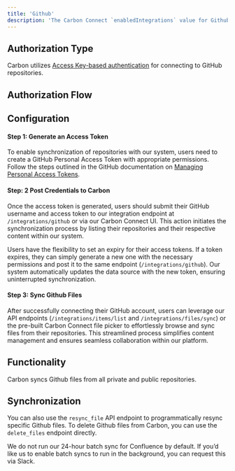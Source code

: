 ```yaml
---
title: 'Github'
description: 'The Carbon Connect `enabledIntegrations` value for Github is `GITHUB`.'
---
```


## Authorization Type

Carbon utilizes [Access Key-based authentication](https://docs.github.com/en/authentication/keeping-your-account-and-data-secure/managing-your-personal-access-tokens) for connecting to GitHub repositories.

## Authorization Flow 
## Configuration

#### Step 1: Generate an Access Token

To enable synchronization of repositories with our system, users need to create a GitHub Personal Access Token with appropriate permissions. Follow the steps outlined in the GitHub documentation on [Managing Personal Access Tokens](https://docs.github.com/en/authentication/keeping-your-account-and-data-secure/managing-your-personal-access-tokens).

#### Step: 2 Post Credentials to Carbon

Once the access token is generated, users should submit their GitHub username and access token to our integration endpoint at `/integrations/github` or via our Carbon Connect UI. This action initiates the synchronization process by listing their repositories and their respective content within our system.

<Note>Users have the flexibility to set an expiry for their access tokens. If a token expires, they can simply generate a new one with the necessary permissions and post it to the same endpoint (`/integrations/github`). Our system automatically updates the data source with the new token, ensuring uninterrupted synchronization.</Note>

#### Step 3: Sync Github Files

After successfully connecting their GitHub account, users can leverage our API endpoints (`/integrations/items/list` and `/integrations/files/sync`) or the pre-built Carbon Connect file picker to effortlessly browse and sync files from their repositories. This streamlined process simplifies content management and ensures seamless collaboration within our platform.

## Functionality 

Carbon syncs Github files from all private and public repositories.

## Synchronization

You can also use the `resync_file` API endpoint to programmatically resync specific Github files. To delete Github files from Carbon, you can use the `delete_files` endpoint directly.

We do not run our 24-hour batch sync for Confluence by default. If you’d like us to enable batch syncs to run in the background, you can request this via Slack.